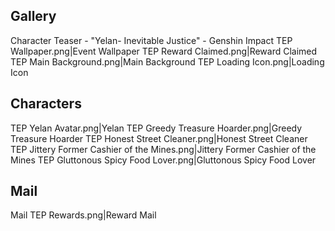 {{EventTabs}}
==Gallery==
<gallery hideaddbutton="true" captionalign="center">
Character Teaser - "Yelan- Inevitable Justice" - Genshin Impact
TEP Wallpaper.png|Event Wallpaper
TEP Reward Claimed.png|Reward Claimed
TEP Main Background.png|Main Background
TEP Loading Icon.png|Loading Icon
</gallery>

==Characters==
<gallery hideaddbutton="true" captionalign="center">
TEP Yelan Avatar.png|Yelan
TEP Greedy Treasure Hoarder.png|Greedy Treasure Hoarder
TEP Honest Street Cleaner.png|Honest Street Cleaner
TEP Jittery Former Cashier of the Mines.png|Jittery Former Cashier of the Mines
TEP Gluttonous Spicy Food Lover.png|Gluttonous Spicy Food Lover
</gallery>

==Mail==
<gallery hideaddbutton="true" captionalign="center">
Mail TEP Rewards.png|Reward Mail
</gallery>